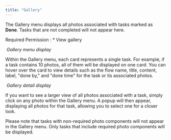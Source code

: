 ```yaml
---
title: "Gallery"
---
```


The Gallery menu displays all photos associated with tasks marked as **Done**. Tasks that are not completed will not appear here.

Required Permission : \*   View gallery

<img src="https://t3837933.p.clickup-attachments.com/t3837933/b33a6c52-dbc7-4b4d-8b90-fee8bd55c1ab/image.png" alt="" /> _Gallery menu display_

Within the Gallery menu, each card represents a single task. For example, if a task contains 10 photos, all of them will be displayed on one card. You can hover over the card to view details such as the flow name, title, content, label, "done by," and "done time" for the task or its associated photos.

<img src="https://t3837933.p.clickup-attachments.com/t3837933/520c0dac-a3e1-468d-87e8-82dbef747f48/image.png" alt="" /> _Gallery detail display_

If you want to see a larger view of all photos associated with a task, simply click on any photo within the Gallery menu. A popup will then appear, displaying all photos for that task, allowing you to select one for a closer look.

Please note that tasks with non-required photo components will not appear in the Gallery menu. Only tasks that include required photo components will be displayed.